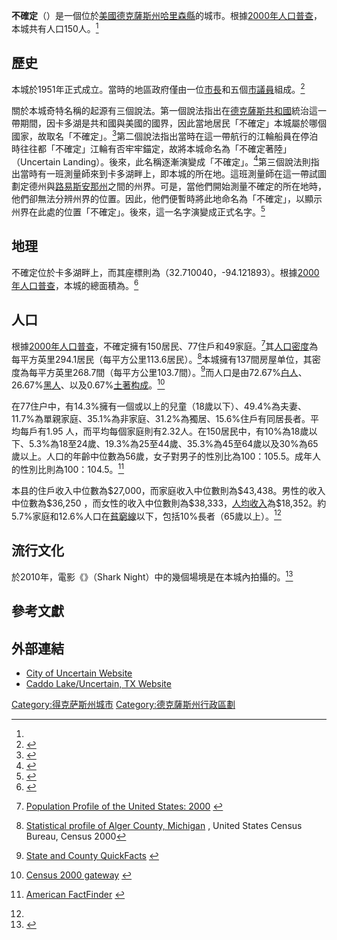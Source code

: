 {{noteTA
|1=zh-tw:郡;zh-hk:縣;zh-cn:县;
|2=zh-tw:大白鯊3D;zh-cn:鲨鱼惊魂夜;
}}
{{Infobox settlement
|official_name            = 不確定<br>Uncertain{{en icon}}
|settlement_type          = [[城市|城市]]
|nickname                 = 
|motto                    = 德州守得最好的秘密……<br>Texas Best Kept Secret...{{en icon}}

<!-- Images -->
|image_skyline            = 
|imagesize                = 
|image_caption            = 
|image_flag               = 
|image_seal               = 

<!-- Maps -->
|image_map                = TXMap-doton-Uncertain.PNG
|mapsize                  = 250px
|map_caption              = 不確定在德州的位置
|image_map1               = Harrison County Uncertain.svg
|mapsize1                 = 250px
|map_caption1             = 不確定在哈里森縣的位置

<!-- Location -->
|subdivision_type         = [[世界地理索引|國家]]
|subdivision_name         = [[美國|美國]]
|subdivision_type1        = [[美國州份|州份]]
|subdivision_name1        = [[德克薩斯州|德克薩斯州]]
|subdivision_type2        = [[縣_(美國)|縣份]]
|subdivision_name2        = [[哈里森縣_(德克薩斯州)|哈里森縣]]

<!-- Government -->
|government_footnotes     = 
|government_type          = 
|leader_title             = 
|leader_name              = 
|leader_title1            = 
|leader_name1             = 
|established_title        = 
|established_date         = 

<!-- Area -->
|unit_pref  =  Imperial
|area_footnotes           = 
|area_magnitude           = 
|area_total_km2           = 1.3
|area_land_km2            = 1.3
|area_water_km2           = 0.0
|area_total_sq_mi         = 0.5
|area_land_sq_mi          = 0.5
|area_water_sq_mi         = 0.0

<!-- Population -->
|population_as_of         = [[美國2000年人口普查|2000年]]
|population_footnotes     = 
|population_total         = 150
|population_density_km2   = 113.6
|population_density_sq_mi = 294.1

<!-- General information -->
|timezone                 = [[北美中部时区|北美中部时区]]
|utc_offset               = -6
|timezone_DST             = [[北美中部时区|北美中部时区]]
|utc_offset_DST           = -5
|elevation_footnotes      = 
|elevation_m              = 55
|elevation_ft             = 180
|coordinates_display      = inline,title
|coordinates_type         = region:US_type:city
|latd = 32 |latm = 42 |lats = 36 |latNS = N
|longd = 94 |longm = 7 |longs = 19 |longEW = W

<!-- Area/postal codes & others -->
|postal_code_type         = [[美國郵區編號|美國郵區編號]]
|postal_code              = 75661
|area_code                = 903
|blank_name               = [[聯邦資料處理標準|FIPS代碼]]
|blank_info               = 48-74240{{GR|2}}
|blank1_name              = [[地名信息系統|地名信息系統]]代碼
|blank1_info              = 1349024{{GR|3}}
|website                  = [http://www.cityofuncertain.com 官方網站] 
|footnotes                = 
}}
'''不確定'''（{{lang en|Uncertain}}）是一個位於[[美國|美國]][[德克薩斯州|德克薩斯州]][[哈里森縣_(德克薩斯州)|哈里森縣]]的城市。根據[[美國2000年人口普查|2000年人口普查]]，本城共有人口150人。<ref name="pop"/>

==歷史==
本城於1951年正式成立。當時的地區政府僅由一位[[市長|市長]]和五個[[市議員|市議員]]組成。<ref>{{cite web |url= http://www.cityofuncertain.com/history.html |title= City of Uncertain Texas |publisher= City of Uncertain Texas |accessdate= July 27, 2012 |deadurl= yes |archiveurl= https://web.archive.org/web/20120614112313/http://www.cityofuncertain.com/history.html |archivedate= 2012年6月14日 }}</ref>

關於本城奇特名稱的起源有三個說法。第一個說法指出在[[德克薩斯共和國|德克薩斯共和國]]統治這一帶期間，因卡多湖是共和國與美國的國界，因此當地居民「不確定」本城屬於哪個國家，故取名「不確定」。<ref>{{Cite web |url=http://www.tshaonline.org/handbook/online/articles/hlu02 |title=UNCERTAIN, TX |access-date=2013-05-27 |archive-date=2020-08-01 |archive-url=https://web.archive.org/web/20200801170429/https://tshaonline.org/handbook/online/articles/hlu02 }}</ref>第二個說法指出當時在這一帶航行的江輪船員在停泊時往往都「不確定」江輪有否牢牢錨定，故將本城命名為「不確定著陸」（Uncertain Landing）。後來，此名稱逐漸演變成「不確定」。<ref>{{Cite web |url=http://www.tylerpaper.com/article/20120813/NEWS01/120819930 |title=Small town's history, name still uncertain |access-date=2013-05-27 |archive-date=2016-03-04 |archive-url=https://web.archive.org/web/20160304100412/http://www.tylerpaper.com/article/20120813/NEWS01/120819930 }}</ref>第三個說法則指出當時有一班測量師來到卡多湖畔上，即本城的所在地。這班測量師在這一帶試圖劃定德州與[[路易斯安那州|路易斯安那州]]之間的州界。可是，當他們開始測量不確定的所在地時，他們卻無法分辨州界的位置。因此，他們便暫時將此地命名為「不確定」，以顯示州界在此處的位置「不確定」。後來，這一名字演變成正式名字。<ref>{{Cite web |url=http://www.texasescapes.com/EastTexasTowns/Uncertain-Texas.htm |title=UNCERTAIN, TEXAS |access-date=2013-05-27 |archive-date=2021-03-27 |archive-url=https://web.archive.org/web/20210327024720/http://www.texasescapes.com/EastTexasTowns/Uncertain-Texas.htm }}</ref>

==地理==
不確定位於卡多湖畔上，而其座標則為{{coord|32|42|36|N|94|7|19|W|type:city}}（32.710040，-94.121893）。{{GR|1}}根據[[2000年美国人口普查|2000年人口普查]]，本城的總面積為{{convert|0.5|sqmi|km2}}。<ref>{{cite web
  |url=http://www.census.gov/tiger/tms/gazetteer/county2k.txt
  |title=Census 2000 U.S. Gazetteer Files: Counties
  |publisher=United States Census
  |accessdate=2011-02-13
  |archive-url=https://www.webcitation.org/68EB8WXmf?url=http://www.census.gov/tiger/tms/gazetteer/county2k.txt
  |archive-date=2012-06-06
  |dead-url=yes
  }}</ref>

==人口==
根據[[2000年美國人口普查|2000年人口普查]]{{GR|2}}，不確定擁有150居民、77住戶和49家庭。<ref name="pop">{{en}}[http://www.census.gov/population/www/pop-profile/profile2000.html Population Profile of the United States: 2000] {{Wayback|url=http://www.census.gov/population/www/pop-profile/profile2000.html |date=20040113065424 }}</ref>其[[人口密度|人口密度]]為每平方英里294.1居民（每平方公里113.6居民）。<ref>[http://censtats.census.gov/data/MI/05026003.pdf Statistical profile of Alger County, Michigan] {{Wayback|url=http://censtats.census.gov/data/MI/05026003.pdf |date=20120407012422 }}, United States Census Bureau, Census 2000</ref>本城擁有137間房屋单位，其密度為每平方英里268.7間（每平方公里103.7間）。<ref>{{en}}[http://quickfacts.census.gov/qfd/ State and County QuickFacts] {{Wayback|url=http://quickfacts.census.gov/qfd/ |date=20040401125638 }}</ref>而人口是由72.67%[[歐裔美國人|白人]]、26.67%[[非裔美國人|黑人]]、以及0.67%[[美國土著|土著]][[种族构成|构成]]。<ref>{{en}}[http://www.census.gov/main/www/cen2000.html Census 2000 gateway] {{Wayback|url=http://www.census.gov/main/www/cen2000.html |date=20190331194847 }}</ref>

在77住户中，有14.3%擁有一個或以上的兒童（18歲以下）、49.4%為夫妻、11.7%為單親家庭、35.1%為非家庭、31.2%為獨居、15.6%住戶有同居長者。平均每戶有1.95 人，而平均每個家庭則有2.32人。在150居民中，有10%為18歲以下、5.3%為18至24歲、19.3%為25至44歲、35.3%為45至64歲以及30%為65歲以上。人口的年齡中位數為56歲，女子對男子的性別比為100：105.5。成年人的性別比則為100：104.5。<ref name="Census">{{en}}[http://factfinder.census.gov American FactFinder] {{Wayback|url=http://factfinder.census.gov/ |date=20100320104257 |dateformat=iso }}</ref>

本县的住戶收入中位數為$27,000，而家庭收入中位數則為$43,438。男性的收入中位數為$36,250 ，而女性的收入中位數則為$38,333，[[人均收入|人均收入]]為$18,352。約5.7%家庭和12.6%人口在[[貧窮線|貧窮線]]以下，包括10%長者（65歲以上）。<ref name="Census"/>

==流行文化==
於2010年，電影《{{link-en|鲨鱼惊魂夜|Shark Night}}》（Shark Night）中的幾個場境是在本城內拍攝的。<ref>{{cite web|url=http://www.ksla.com/story/14972373/filmed-in-hollywood-south-shark-night-3d-trailer-released|title=Filmed in Hollywood South: Shark Night 3D trailer released|last=Roy|first=Carolyn|work=[[KSLA|KSLA]]|publisher=Raycom Media|date=June 24, 2011|accessdate=July 26, 2011|archive-date=2021-01-24|archive-url=https://web.archive.org/web/20210124205101/https://www.ksla.com/story/14972373/filmed-in-hollywood-south-shark-night-3d-trailer-released/}}</ref>

==參考文獻==
{{reflist|2}}

==外部連結==
* [https://web.archive.org/web/20060613210837/http://www.cityofuncertain.com/index.shtml City of Uncertain Website]
* [http://www.uncertain-tx.com/ Caddo Lake/Uncertain, TX Website]{{Wayback|url=http://www.uncertain-tx.com/ |date=20060429213052 }}

[[Category:得克萨斯州城市|Category:得克萨斯州城市]]
[[Category:德克薩斯州行政區劃|Category:德克薩斯州行政區劃]]